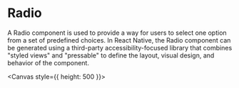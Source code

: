 
<Meta title="components/Radio" />

# Radio

A Radio component is used to provide a way for users to select one option from a set of predefined choices. In React Native, the Radio component can be generated using a third-party accessibility-focused library that combines "styled views" and "pressable" to define the layout, visual design, and behavior of the component.

<Canvas style={{ height: 500 }}>
  <Story id="stories-forms-radio--radio-group" />
</Canvas>
